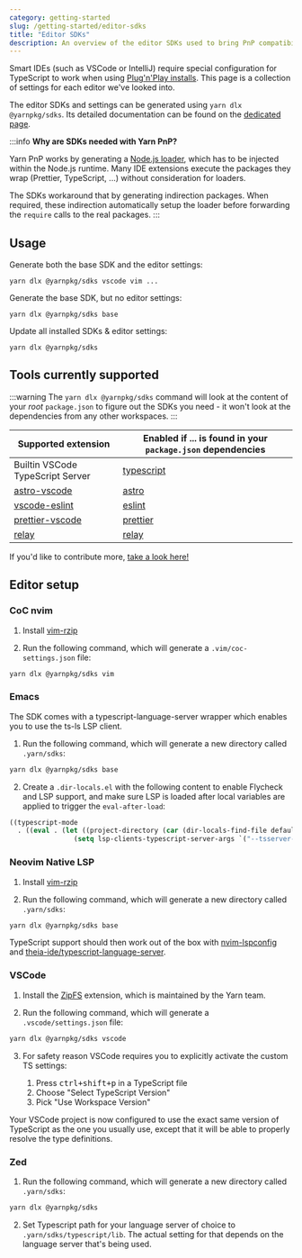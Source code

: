 ```yaml
---
category: getting-started
slug: /getting-started/editor-sdks
title: "Editor SDKs"
description: An overview of the editor SDKs used to bring PnP compatibility to editors.
---
```


Smart IDEs (such as VSCode or IntelliJ) require special configuration for TypeScript to work when using [Plug'n'Play installs](https://yarnpkg.com/features/pnp). This page is a collection of settings for each editor we've looked into.

The editor SDKs and settings can be generated using `yarn dlx @yarnpkg/sdks`. Its detailed documentation can be found on the [dedicated page](/sdks/cli/default).

:::info
**Why are SDKs needed with Yarn PnP?**

Yarn PnP works by generating a [Node.js loader](https://nodejs.org/api/esm.html#loaders), which has to be injected within the Node.js runtime. Many IDE extensions execute the packages they wrap (Prettier, TypeScript, ...) without consideration for loaders.

The SDKs workaround that by generating indirection packages. When required, these indirection automatically setup the loader before forwarding the `require` calls to the real packages.
:::

## Usage

Generate both the base SDK and the editor settings:

```
yarn dlx @yarnpkg/sdks vscode vim ...
```

Generate the base SDK, but no editor settings:

```
yarn dlx @yarnpkg/sdks base
```

Update all installed SDKs & editor settings:

```
yarn dlx @yarnpkg/sdks
```

## Tools currently supported

:::warning
The `yarn dlx @yarnpkg/sdks` command will look at the content of your *root* `package.json` to figure out the SDKs you need  - it won't look at the dependencies from any other workspaces.
:::

| Supported extension | Enabled if ... is found in your `package.json` dependencies |
|---|---|
| Builtin VSCode TypeScript Server | [typescript](https://yarnpkg.com/package/typescript) |
| [astro-vscode](https://marketplace.visualstudio.com/items?itemName=astro-build.astro-vscode) | [astro](https://astro.build/) |
| [vscode-eslint](https://marketplace.visualstudio.com/items?itemName=dbaeumer.vscode-eslint) | [eslint](https://yarnpkg.com/package/eslint) |
| [prettier-vscode](https://marketplace.visualstudio.com/items?itemName=esbenp.prettier-vscode) | [prettier](https://yarnpkg.com/package/prettier) |
| [relay](https://marketplace.visualstudio.com/items?itemName=meta.relay) | [relay](https://relay.dev/)

If you'd like to contribute more, [take a look here!](https://github.com/yarnpkg/berry/blob/master/packages/yarnpkg-sdks/sources/generateSdk.ts)


## Editor setup

### CoC nvim

1. Install [vim-rzip](https://github.com/lbrayner/vim-rzip)

2. Run the following command, which will generate a `.vim/coc-settings.json` file:

```bash
yarn dlx @yarnpkg/sdks vim
```

### Emacs

The SDK comes with a typescript-language-server wrapper which enables you to use the ts-ls LSP client.

1. Run the following command, which will generate a new directory called `.yarn/sdks`:

```bash
yarn dlx @yarnpkg/sdks base
```

2. Create a `.dir-locals.el` with the following content to enable Flycheck and LSP support, and make sure LSP is loaded after local variables are applied to trigger the `eval-after-load`:

```lisp
((typescript-mode
  . ((eval . (let ((project-directory (car (dir-locals-find-file default-directory))))
                (setq lsp-clients-typescript-server-args `("--tsserver-path" ,(concat project-directory ".yarn/sdks/typescript/bin/tsserver") "--stdio")))))))
```

### Neovim Native LSP

1. Install [vim-rzip](https://github.com/lbrayner/vim-rzip)

2. Run the following command, which will generate a new directory called `.yarn/sdks`:

```bash
yarn dlx @yarnpkg/sdks base
```

TypeScript support should then work out of the box with [nvim-lspconfig](https://github.com/neovim/nvim-lspconfig) and [theia-ide/typescript-language-server](https://github.com/theia-ide/typescript-language-server).

### VSCode

1. Install the [ZipFS](https://marketplace.visualstudio.com/items?itemName=arcanis.vscode-zipfs) extension, which is maintained by the Yarn team.

2. Run the following command, which will generate a `.vscode/settings.json` file:

```bash
yarn dlx @yarnpkg/sdks vscode
```

3. For safety reason VSCode requires you to explicitly activate the custom TS settings:

    1. Press <kbd>ctrl+shift+p</kbd> in a TypeScript file
    2. Choose "Select TypeScript Version"
    3. Pick "Use Workspace Version"

Your VSCode project is now configured to use the exact same version of TypeScript as the one you usually use, except that it will be able to properly resolve the type definitions.

### Zed

1. Run the following command, which will generate a new directory called `.yarn/sdks`:

```bash
yarn dlx @yarnpkg/sdks
```
2. Set Typescript path for your language server of choice to `.yarn/sdks/typescript/lib`. The actual setting for that depends on the language server that's being used.
